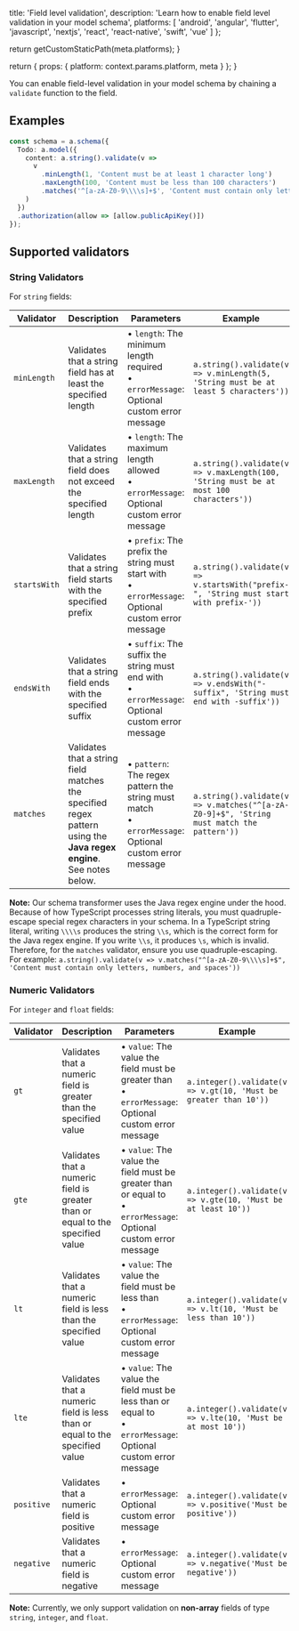 
  title: 'Field level validation',
  description: 'Learn how to enable field level validation in your model schema',
  platforms: [
    'android',
    'angular',
    'flutter',
    'javascript',
    'nextjs',
    'react',
    'react-native',
    'swift',
    'vue'
  ]
};

  return getCustomStaticPath(meta.platforms);
}

  return {
    props: {
      platform: context.params.platform,
      meta
    }
  };
}

You can enable field-level validation in your model schema by chaining a `validate` function to the field.

## Examples

```ts title="amplify/data/resource.ts"
const schema = a.schema({
  Todo: a.model({
    content: a.string().validate(v => 
      v
        .minLength(1, 'Content must be at least 1 character long')
        .maxLength(100, 'Content must be less than 100 characters')
        .matches('^[a-zA-Z0-9\\\\s]+$', 'Content must contain only letters, numbers, and spaces')
    )
  })
  .authorization(allow => [allow.publicApiKey()])
});
```

## Supported validators

### String Validators
For `string` fields:

| Validator | Description | Parameters | Example |
| --- | --- | --- | --- |
| `minLength` | Validates that a string field has at least the specified length | • `length`: The minimum length required<br/>• `errorMessage`: Optional custom error message | `a.string().validate(v => v.minLength(5, 'String must be at least 5 characters'))` |
| `maxLength` | Validates that a string field does not exceed the specified length | • `length`: The maximum length allowed<br/>• `errorMessage`: Optional custom error message | `a.string().validate(v => v.maxLength(100, 'String must be at most 100 characters'))` |
| `startsWith` | Validates that a string field starts with the specified prefix | • `prefix`: The prefix the string must start with<br/>• `errorMessage`: Optional custom error message | `a.string().validate(v => v.startsWith("prefix-", 'String must start with prefix-'))` |
| `endsWith` | Validates that a string field ends with the specified suffix | • `suffix`: The suffix the string must end with<br/>• `errorMessage`: Optional custom error message | `a.string().validate(v => v.endsWith("-suffix", 'String must end with -suffix'))` |
| `matches` | Validates that a string field matches the specified regex pattern using the **Java regex engine**. See notes below. | • `pattern`: The regex pattern the string must match<br/>• `errorMessage`: Optional custom error message | `a.string().validate(v => v.matches("^[a-zA-Z0-9]+$", 'String must match the pattern'))` |

<Callout>

**Note:** Our schema transformer uses the Java regex engine under the hood. Because of how TypeScript processes string literals, you must quadruple-escape special regex characters in your schema. In a TypeScript string literal, writing `\\\\s` produces the string `\\s`, which is the correct form for the Java regex engine. If you write `\\s`, it produces `\s`, which is invalid. Therefore, for the `matches` validator, ensure you use quadruple-escaping. For example:
`a.string().validate(v => v.matches("^[a-zA-Z0-9\\\\s]+$", 'Content must contain only letters, numbers, and spaces'))`

</Callout>

### Numeric Validators
For `integer` and `float` fields:

| Validator | Description | Parameters | Example |
| --- | --- | --- | --- |
| `gt` | Validates that a numeric field is greater than the specified value | • `value`: The value the field must be greater than<br/>• `errorMessage`: Optional custom error message | `a.integer().validate(v => v.gt(10, 'Must be greater than 10'))` |
| `gte` | Validates that a numeric field is greater than or equal to the specified value | • `value`: The value the field must be greater than or equal to<br/>• `errorMessage`: Optional custom error message | `a.integer().validate(v => v.gte(10, 'Must be at least 10'))` |
| `lt` | Validates that a numeric field is less than the specified value | • `value`: The value the field must be less than<br/>• `errorMessage`: Optional custom error message | `a.integer().validate(v => v.lt(10, 'Must be less than 10'))` |
| `lte` | Validates that a numeric field is less than or equal to the specified value | • `value`: The value the field must be less than or equal to<br/>• `errorMessage`: Optional custom error message | `a.integer().validate(v => v.lte(10, 'Must be at most 10'))` |
| `positive` | Validates that a numeric field is positive | • `errorMessage`: Optional custom error message | `a.integer().validate(v => v.positive('Must be positive'))` |
| `negative` | Validates that a numeric field is negative | • `errorMessage`: Optional custom error message | `a.integer().validate(v => v.negative('Must be negative'))` |

<Callout>

**Note:** Currently, we only support validation on **non-array** fields of type `string`, `integer`, and `float`.

</Callout>
